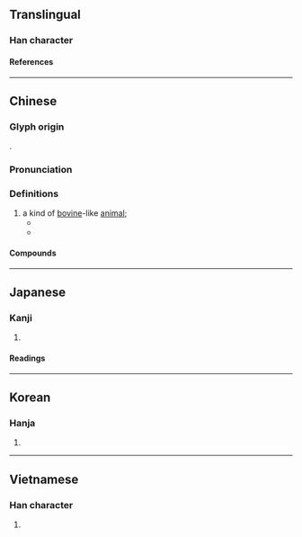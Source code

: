 {{character info}}
==Translingual==

===Han character===
{{Han char|rn=10|rad=儿|as=06|sn=8|four=77217|canj=SSUU,SUHU|ids=⿱凹儿}}

====References====
{{Han ref|kx=0125.070|dkj=01369|dj=0265.100|hdz=10270.030|uh=5155}}

----

==Chinese==
{{zh-forms|alt=𧣶,𠒅,咒,𠙃,𠒊,𠒃,𧤄,𤉡,𧰽,𧱃,雉}}

===Glyph origin===
{{Han etym}}
{{liushu|p}}.

===Pronunciation===
{{zh-pron
|m=sì
|c=zi6
|mc=y
|oc=y
|cat=n
}}

===Definitions===
{{zh-hanzi}}

# a kind of [[bovine]]-like [[animal]]; {{n-g|traditionally often thought of as a [[female]] [[rhinoceros]], modern research suggests it probably originally referred to wild water buffalo ({{zh-ref|Schuessler 2007}}).}}
#* {{zh-x|丙子 卜：王 獲。允 獲 兕 一。|Crack-making on ''bingzi'' [day]: "His Majesty will catch [game]." [Verification:] He really did catch '''wild buffalo''', one.|CL-OB|ref={{w|Oracle bone}} from the reign of {{w|Wu Ding}}, thirteenth century <small>B.C.E.</small>, quoted and translated in ''Working for His Majesty: Research Notes on Labor Mobilization in Late Shang China (ca. 1200–1045 B.C.)'' by David N. Keightley}}
#* {{zh-x|虎 兕 出 於 柙，龜 玉 毀 於 櫝中，是 誰 之 過 與？|When a tiger or '''rhinoceros'''{{sic}} escapes from his cage; when a tortoise or piece of jade is injured in its repository - whose is the fault?|ref=Analects}}

====Compounds====
{{zh-der|兕觥|兕中|虎兕出柙|隨兕}}

----

==Japanese==

===Kanji===
{{ja-kanji|grade=|rs=儿06}}

# {{rfdef|ja|sort=儿06}}

====Readings====
{{ja-readings
|on=し, じ
}}

----

==Korean==

===Hanja===
{{ko-hanja|시}}

# {{rfdef|ko|sort=儿06}}

----

==Vietnamese==

===Han character===
{{vi-readings|reading=[[tỉ]]|rs=儿06}}

# {{rfdef|vi|sort=儿06}}